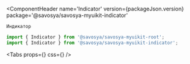 
<Meta title='Components/Indicator' component={Indicator} id='Indicator'/>

<ComponentHeader
    name='Indicator'
    version={packageJson.version}
    package='@savosya/savosya-myuikit-indicator'
>
    Индикатор
</ComponentHeader>

```jsx
import { Indicator } from '@savosya/savosya-myuikit-root';
import { Indicator } from '@savosya/savosya-myuikit-indicator';
```

<Canvas of={DropdownStories.Sandbox} meta={DropdownStories}/>

<Tabs
    props={<ArgsTable of={Indicator}/>}
    css={<CSS/>}
/>
